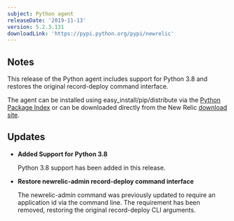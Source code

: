 ```yaml
---
subject: Python agent
releaseDate: '2019-11-13'
version: 5.2.3.131
downloadLink: 'https://pypi.python.org/pypi/newrelic'
---
```


## Notes

This release of the Python agent includes support for Python 3.8 and restores the original record-deploy command interface.

The agent can be installed using easy_install/pip/distribute via the [Python Package Index](https://pypi.python.org/pypi/newrelic) or can be downloaded directly from the New Relic [download site](http://download.newrelic.com/python_agent/release).

## Updates

* **Added Support for Python 3.8**

  Python 3.8 support has been added in this release.
* **Restore newrelic-admin record-deploy command interface**

  The newrelic-admin command was previously updated to require an application id via the command line. The requirement has been removed, restoring the original record-deploy CLI arguments.
